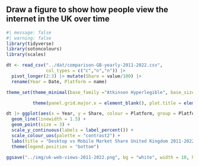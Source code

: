 ## Draw a figure to show how people view the internet in the UK over time

```r
#| message: false
#| warning: false
library(tidyverse)
library(sotoncolours)
library(scales)

dt <- read_csv("../dat/comparison-GB-yearly-2011-2022.csv",
               col_types = c("c","n","n")) |>
  pivot_longer(2:3) |> mutate(Share = value/100) |>
  rename(Year = Date, Platform = name)

theme_set(theme_minimal(base_family ="Atkinson Hyperlegible", base_size = 16))

          theme(panel.grid.major.x = element_blank(), plot.title = element_text(size = 20, color = "#005C84",face = "bold"), plot.subtitle = element_text(size = 18, color = "#005C84",face = "bold"))

dt |> ggplot(aes(x = Year, y = Share, colour = Platform, group = Platform)) +
  geom_line(linewidth = 1.5) +
  geom_point(size = 3) +
  scale_y_continuous(labels = label_percent()) +
  scale_colour_uos(palette = "contrast2") +
  labs(title = "Desktop vs Mobile Market Share United Kingdom 2011-2022", subtitle = "source: https://gs.statcounter.com") +
  theme(legend.position = "bottom")

ggsave("../img/uk-web-views-2011-2022.png", bg = "white", width = 10, height = 7.5)
```
